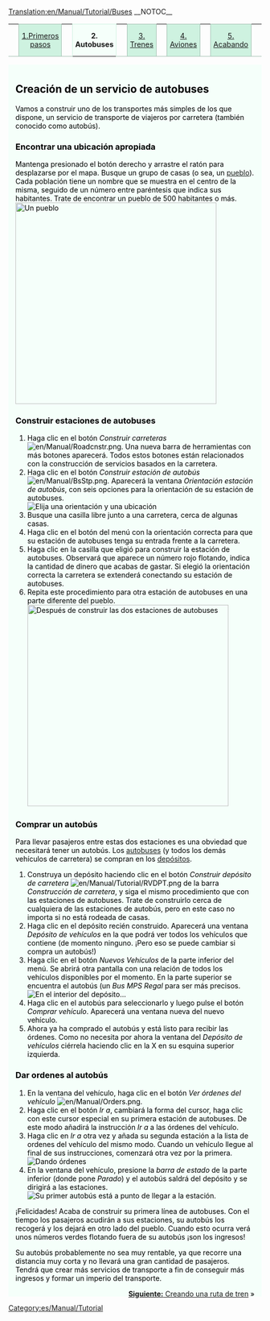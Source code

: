 [[Translation:en/Manual/Tutorial/Buses]]
__NOTOC__
{| width="100%" cellspacing="0" cellpadding="0" valign="top" border="0" style="margin-bottom: 0; margin-left: 1px;" |
| style="border: 0; border-bottom:1px solid #a3bfb1; background:none; width:2%" | &nbsp;
| style="padding:0 .3em; background-color:#cef2e0; font-size:90%; border:solid 1px #a3bfb1; text-align:center; width: 12em;"|[[es/Manual/Tutorial/Tutorial|1.Primeros pasos]]
| style="border: 0; border-bottom:1px solid #a3bfb1; background:none; width:2%" | &nbsp;
| style="padding:0 .3em; background-color:white; border:solid 1px #cef2e0; border-bottom: 0; text-align:center; font-size:90%; font-weight:bold; background-color:#f5fffa; width: 12em;" | '''2. Autobuses'''
| style="border: 0; border-bottom:1px solid #a3bfb1; background:none; width:2%" | &nbsp;
| style="padding:0 .3em; background-color:#cef2e0; font-size:90%; border:solid 1px #a3bfb1; text-align:center; width: 12em;"|[[es/Manual/Tutorial/Trenes|3. Trenes]]
| style="border: 0; border-bottom:1px solid #a3bfb1; background:none; width:2%" | &nbsp;
| style="padding:0 .3em; background-color:#cef2e0; font-size:90%; border:solid 1px #a3bfb1; text-align:center; width: 12em;"|[[es/Manual/Tutorial/Aviones|4. Aviones]]
| style="border: 0; border-bottom:1px solid #a3bfb1; background:none; width:2%" | &nbsp;
| style="padding:0 .3em; background-color:#cef2e0; font-size:90%; border:solid 1px #a3bfb1; text-align:center; width: 12em;"| [[es/Manual/Tutorial/Fin|5. Acabando]]
| style="border: 0; border-bottom:1px solid #a3bfb1; background:none;" | &nbsp;
|}
<div style="padding:.5em 1em 1em 1em; border-top:none; background-color:#f5fffa; color:#000;">
{{es/Manual/Tutorial/Tutorial}}
==Creación de un servicio de autobuses==
Vamos a construir uno de los transportes más simples de los que dispone, un servicio de transporte de viajeros por carretera (también conocido como autobús).

===Encontrar una ubicación apropiada===
Mantenga presionado el botón derecho y arrastre el ratón para desplazarse por el mapa. Busque un grupo de casas (o sea, un [[es/Manual/Pueblo|pueblo]]). Cada población tiene un nombre que se muestra en el centro de la misma, seguido de un número entre paréntesis que indica sus habitantes. Trate de encontrar un pueblo de 500 habitantes o más.
[[File:en/Manual/Tutorial bus 1.png|thumb|400px|none|Un pueblo]]

===Construir estaciones de autobuses===
#Haga clic en el botón ''Construir carreteras'' [[File:en/Manual/Roadcnstr.png]]. Una nueva barra de herramientas con más botones aparecerá. Todos estos botones están relacionados con la construcción de servicios basados en la carretera.
#Haga clic en el botón ''Construir estación de autobús'' [[File:en/Manual/BsStp.png]]. Aparecerá la ventana ''Orientación estación de autobús'', con seis opciones para la orientación de su estación de autobuses.<br/>[[File:es/Manual/Tutorial bus 2.png|frame|none|Elija una orientación y una ubicación]]
#Busque una casilla libre junto a una carretera, cerca de algunas casas.
#Haga clic en el botón del menú con la orientación correcta para que su estación de autobuses tenga su entrada frente a la carretera.
#Haga clic en la casilla que eligió para construir la estación de autobuses. Observará que aparece un número rojo flotando, indica la cantidad de dinero que acabas de gastar. Si elegió la orientación correcta la carretera se extenderá conectando su estación de autobuses.
#Repita este procedimiento para otra estación de autobuses en una parte diferente del pueblo.<br/>[[File:en/Manual/Tutorial bus 4.png|thumb|400px|none|Después de construir las dos estaciones de autobuses]]

===Comprar un autobús===
Para llevar pasajeros entre estas dos estaciones es una obviedad que necesitará tener un autobús. Los [[es/Manual/Base Set/Road Vehicles/Autobuses|autobuses]] (y todos los demás vehículos de carretera) se compran en los [[es/Depósitos de carretera|depósitos]].
#Construya un depósito haciendo clic en el botón ''Construir depósito de carretera'' [[File:en/Manual/Tutorial/RVDPT.png]] de la barra ''Construcción de carretera'', y siga el mismo procedimiento que con las estaciones de autobuses. Trate de construirlo cerca de cualquiera de las estaciones de autobús, pero en este caso no importa si no está rodeada de casas.
#Haga clic en el depósito recién construido. Aparecerá una ventana ''Depósito de vehículos'' en la que podrá ver todos los vehículos que contiene (de momento ninguno. ¡Pero eso se puede cambiar si compra un autobús!)
#Haga clic en el botón ''Nuevos Vehículos'' de la parte inferior del menú. Se abrirá otra pantalla con una relación de todos los vehículos disponibles por el momento. En la parte superior se encuentra el autobús (un ''Bus MPS Regal'' para ser más precisos.<br/>[[File:es/Manual/Tutorial bus 5.png|frame|none|En el interior del depósito...]]
#Haga clic en el autobús para seleccionarlo y luego pulse el botón ''Comprar vehículo''. Aparecerá una ventana nueva del nuevo vehículo.
#Ahora ya ha comprado el autobús y está listo para recibir las órdenes. Como no necesita por ahora la ventana del ''Depósito de vehículos'' ciérrela haciendo clic en la X en su esquina superior izquierda.

===Dar ordenes al autobús===
#En la ventana del vehículo, haga clic en el botón ''Ver órdenes del vehículo'' [[File:en/Manual/Orders.png]].
#Haga clic en el botón ''Ir a'', cambiará la forma del cursor, haga clic con este cursor especial en su primera estación de autobuses. De este modo añadirá la instrucción ''Ir a <nombre de la estación>'' a las órdenes del vehículo.
#Haga clic en ''Ir a'' otra vez y añada su segunda estación a la lista de ordenes del vehículo del mismo modo. Cuando un vehículo llegue al final de sus instrucciones, comenzará otra vez por la primera.<br/>[[File:en/Manual/Tutorial bus 6.png|frame|none|Dando órdenes]]
#En la ventana del vehículo, presione la ''barra de estado'' de la parte inferior (donde pone ''Parado'') y el autobús saldrá del depósito y se dirigirá a las estaciones.<br/>[[File:en/Manual/Tutorial bus 7.png|frame|none|Su primer autobús está a punto de llegar a la estación.]]
¡Felicidades! Acaba de construir su primera línea de autobuses. Con el tiempo los pasajeros acudirán a sus estaciones, su autobús los recogerá y los dejará en otro lado del pueblo. Cuando esto ocurra verá unos números verdes flotando fuera de su autobús ¡son los ingresos!

Su autobús probablemente no sea muy rentable, ya que recorre una distancia muy corta y no llevará una gran cantidad de pasajeros. Tendrá que crear más servicios de transporte a fin de conseguir más ingresos y formar un imperio del transporte.

<span style="float: right">[[es/Manual/Tutorial/Trenes|'''Siguiente:''' Creando una ruta de tren]] &raquo;</span>
</div>
[[Category:es/Manual/Tutorial]]